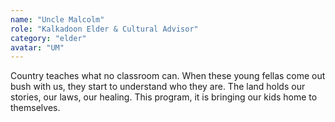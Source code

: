 ```yaml
---
name: "Uncle Malcolm"
role: "Kalkadoon Elder & Cultural Advisor"
category: "elder"
avatar: "UM"
---
```


Country teaches what no classroom can. When these young fellas come out bush with us, they start to understand who they are. The land holds our stories, our laws, our healing. This program, it is bringing our kids home to themselves.